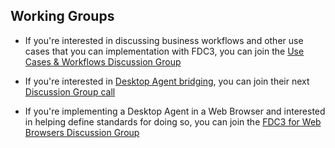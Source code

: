 ## Working Groups

- If you're interested in discussing business workflows and other use cases that you can implementation with FDC3, you can join the [Use Cases & Workflows Discussion Group](https://github.com/finos/FDC3/issues?q=is%3Aopen+label%3A%22Use+cases%22+label%3Ameeting)

- If you're interested in [Desktop Agent bridging](https://fdc3.finos.org/docs/next/agent-bridging/spec), you can join their next [Discussion Group call](https://github.com/finos/FDC3/issues?q=label%3A%22Desktop+Agent+Bridging%22+label%3A%22meeting%22+)

- If you're implementing a Desktop Agent in a Web Browser and interested in helping define standards for doing so, you can join the [FDC3 for Web Browsers Discussion Group](https://github.com/finos/FDC3/issues?q=label%3A%22FDC3+for+Web+Browsers%22)


